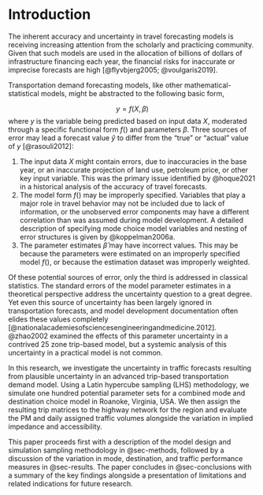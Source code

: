 # Introduction

The inherent accuracy and uncertainty in travel forecasting models is
receiving increasing attention from the scholarly and practicing
community. Given that such models are used in the allocation of billions
of dollars of infrastructure financing each year, the financial risks
for inaccurate or imprecise forecasts are high [@flyvbjerg2005;
@voulgaris2019].

Transportation demand forecasting models, like other
mathematical-statistical models, might be abstracted to the following
basic form,

$$
y = f(X, \beta)
$$where $y$ is the variable being predicted based on input data $X$,
moderated through a specific functional form $f()$ and parameters
$\beta$. Three sources of error may lead a forecast value $\hat{y}$ to
differ from the "true" or "actual" value of $y$ [@rasouli2012]:

1.  The input data $X$ might contain errors, due to inaccuracies in the
    base year, or an inaccurate projection of land use, petroleum price,
    or other key input variable. This was the primary issue identified
    by @hoque2021 in a historical analysis of the accuracy of travel
    forecasts.
2.  The model form $f()$ may be improperly specified. Variables that
    play a major role in travel behavior may not be included due to lack
    of information, or the unobserved error components may have a
    different correlation than was assumed during model development. A
    detailed description of specifying mode choice model variables and
    nesting of error structures is given by @koppelman2006a.
3.  The parameter estimates $\hat{\beta}$ may have incorrect values.
    This may be because the parameters were estimated on an improperly
    specified model $f()$, or because the estimation dataset was
    improperly weighted.

Of these potential sources of error, only the third is addressed in
classical statistics. The standard errors of the model parameter
estimates in a theoretical perspective address the uncertainty question
to a great degree. Yet even this source of uncertainty has been largely
ignored in transportation forecasts, and model development documentation
often elides these values completely
[@nationalacademiesofsciencesengineeringandmedicine.2012]. @zhao2002
examined the effects of this parameter uncertainty in a contrived 25
zone trip-based model, but a systemic analysis of this uncertainty in a
practical model is not common.

In this research, we investigate the uncertainty in traffic forecasts
resulting from plausible uncertainty in an advanced trip-based
transportation demand model. Using a Latin hypercube sampling (LHS)
methodology, we simulate one hundred potential parameter sets for a
combined mode and destination choice model in Roanoke, Virginia, USA. We
then assign the resulting trip matrices to the highway network for the
region and evaluate the PM and daily assigned traffic volumes alongside
the variation in implied impedance and accessibility.

This paper proceeds first with a description of the model design and
simulation sampling methodology in @sec-methods, followed by a
discussion of the variation in mode, destination, and traffic
performance measures in @sec-results. The paper concludes in
@sec-conclusions with a summary of the key findings alongside a
presentation of limitations and related indications for future research.
